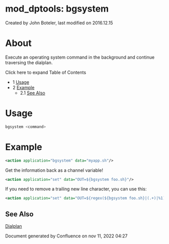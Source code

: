 
# mod_dptools: bgsystem 

 Created by  John Boteler, last modified on 2016.12.15

# About

Execute an operating system command in the background and continue traversing the dialplan. 

Click here to expand Table of Contents

* 1 [Usage](#-freeswitch--mod_dptools-bgsystem-)
* 2 [Example](#example)  
   * 2.1 [See Also](#see-also)

# Usage

```bash
bgsystem <command>
```

# Example

```xml
<action application="bgsystem" data="myapp.sh"/>
```

Get the information back as a channel variable!

```xml
<action application="set" data="OUT=${bgsystem foo.sh}"/>
```

If you need to remove a trailing new line character, you can use this:

```xml
<action application="set" data="OUT=${regex(${bgsystem foo.sh}|(.+)|%1)}"/>
```

## See Also

[Dialplan](../../Dialplan/index.mdx#0-about)

Document generated by Confluence on nov 11, 2022 04:27
